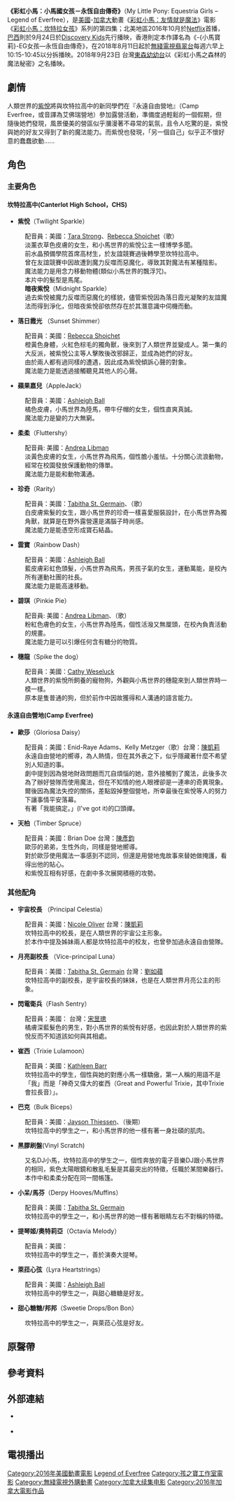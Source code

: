 {{disputed title}}
{{noteTA
|T=zh-cn:小马宝莉：魔法公主－永恒自由传奇;zh-tw:彩虹小馬之森林的魔法秘密;zh-hk:小馬寶莉：小馬國少女－永恆自由傳奇;
|G1=Show
|G2=Movie
|G3=MLP
}}
<!-- 標題註釋1：雖然內地節目單中只顯示了「小马宝莉：彩虹摇滚」，但為確保標題統一性，暫時加入央视少儿频道播放第一部時的译名「小马宝莉：魔法公主」-->
<!-- 標題註釋2：雖然YOYOTV翻譯為「魔法公主」，但孩之寶官方（https://www.hasbro.com/zh-hant-tw/brands/mylittlepony）仍翻譯為「小馬國女孩」，故仍採用小馬國女孩這一名稱-->
<!-- 標題註釋3：根據「https://zh.wikipedia.org/wiki/Wikipedia:格式手册/标点符号」，標題應使用全角「－」 -->
<!-- 標題註釋4：沒有任何一個電視臺/官方將電影標題中加入數字標號順序，故無需使用 -->
<!-- 標題註釋5：目前除netflix外並無官方對於「Legend of Everfree」的翻譯 -->
<!-- 註釋：內文的「彩虹小馬」、「小馬國女孩」這兩個關鍵詞都已經分別可以通過「https://zh.wikipedia.org/wiki/模块:CGroup/My_Little_Pony」轉向不同的地區詞，無需手動修改 -->
{{Infobox film
| name = 彩虹小馬：小馬國女孩－永恆自由傳奇
| original_name = ''{{lang|en|My Little Pony: Equestria Girls – Legend of Everfree}}''
| image = Legend of Everfree Region 1 DVD cover.png
| alt = 
| caption = 
| genre = 
| director = Ishi Rudell
| producer = Angela Beylea
| writer = Kristine Songco<br />Joanna Lewis
| based_on = 《[[彩虹小馬：友情就是魔法|彩虹小馬：友情就是魔法]]》電視影集<br>[[彩虹小馬|彩虹小馬]]玩具系列
| starring = {{plainlist|
* Tara Strong
* Rebecca Shoichet
* Ashleigh Ball
* Andrea Libman
* Tabitha St. Germain
* Cathy Weseluck
* Enid-Raye Adams
* Brian Doe
}}
| music = William Anderson
| editing = Shannon Archibald<br />Tom Harris
| production companies = {{plainlist|
* [[DHX_Media|DHX Media]]
* [[孩之寶工作室|孩之寶工作室]]}}
| distributor = [[Netflix|Netflix]] <small>(online streaming)</small><br />[[Shout!_Factory|Shout! Factory]] <small>(home media)</small>
| released = {{Film date|2016|9|24|Discovery Kids（巴西）}}<br>{{Film date|2016|10|01|Netflix（美國）}} 
| runtime = 73分鐘 <small>(DVD/Blu-ray)</small><ref name="EQG4DVD">{{cite web|url=https://www.shoutfactory.com/film/film-animation/my-little-pony-equestria-girls-legend-of-everfree|title=My Little Pony: Equestria Girls - Legend Of Everfree|work=Shout! Factory|accessdate=2016-08-24|archive-date=2017-03-31|archive-url=https://web.archive.org/web/20170331125625/https://www.shoutfactory.com/film/film-animation/my-little-pony-equestria-girls-legend-of-everfree}}</ref>
| country = {{plainlist|
* {{CAN}}
* {{USA}}
}}
| language = 英語
| preceded_by  = [[彩虹小馬：小马国女孩－友谊竞赛|友谊竞赛]]（2015）
}}
  
'''《彩虹小馬：小馬國女孩－永恆自由傳奇》'''（My Little Pony: Equestria Girls – Legend of Everfree），是[[美國|美國]]-[[加拿大|加拿大]]動畫《[[彩虹小馬：友情就是魔法|彩虹小馬：友情就是魔法]]》電影《[[彩虹小馬：小馬國女孩系列|彩虹小馬：坎特拉女孩]]》系列的第四集；北美地區2016年10月於[[Netflix|Netflix]]首播，[[巴西|巴西]]則於9月24日於[[Discovery_Kids|Discovery Kids]]先行播映，香港則定本作譯名為《-{小馬寶莉}-EG女孩—永恆自由傳奇》，在2018年8月11日起於[[無綫電視|無綫電視]][[翡翠台|翡翠台]]每週六早上10:15-10:45以分拆播映。2018年9月23日 台灣[[東森幼幼台|東森幼幼台]]以《彩虹小馬之森林的魔法秘密》之名播映。

==劇情==
人類世界的[[紫悅|紫悅]]將與坎特拉高中的新同學們在『永遠自由營地』（Camp Everfree，或音譯為艾佛瑞營地）參加露營活動，準備度過輕鬆的一個假期，但隨後她們發現，風景優美的營區似乎瀰漫著不尋常的氣氛，且令人吃驚的是，紫悅與她的好友又得到了新的魔法能力。而紫悅也發現，「另一個自己」似乎正不懷好意的蠢蠢欲動......

==角色==
===主要角色===
====坎特拉高中(Canterlot High School，CHS)====
*'''紫悅'''（Twilight Sparkle）
:配音員：美國：[[Tara_Strong|Tara Strong]]、[[Rebecca_Shoichet|Rebecca Shoichet]]（歌）
:淡薰衣草色皮膚的女生，和小馬世界的紫悅公主一樣博學多聞。
:前水晶預備學院首席高材生，於友誼競賽過後轉學至坎特拉高中。
:曾在友誼競賽中因故遭到魔力反噬而惡魔化，導致其對魔法有某種陰影。
:魔法能力是用念力移動物體(類似小馬世界的飄浮咒)。 
:本片中的髮型是馬尾。
:'''暗夜紫悅'''（Midnight Sparkle）
:過去紫悅被魔力反噬而惡魔化的樣貌，儘管紫悅因為落日霞光凝聚的友誼魔法而得到淨化，但暗夜紫悅卻依然存在於其潛意識中伺機而動。

*'''落日霞光''' （Sunset Shimmer）
:配音員：美國：[[Rebecca_Shoichet|Rebecca Shoichet]]
:橙黃色身體，火紅色棕毛的獨角獸，後來到了人類世界並變成人。第一集的大反派，被紫悅公主等人擊敗後改邪歸正，並成為她們的好友。
:由於兩人都有過同樣的遭遇，因此成為紫悅傾訴心聲的對象。
:魔法能力是能透過接觸聽見其他人的心聲。

*'''蘋果嘉兒'''（AppleJack）
:配音員：美國：[[Ashleigh_Ball|Ashleigh Ball]]
:橘色皮膚，小馬世界為陸馬，帶牛仔帽的女生，個性直爽真誠。
:魔法能力是變的力大無窮。

*'''柔柔'''（Fluttershy）
:配音員: 美國：[[Andrea_Libman|Andrea Libman]]
:淡黃色皮膚的女生，小馬世界為飛馬，個性膽小羞怯。十分關心流浪動物，經常在校園發放保護動物的傳單。
:魔法能力是能和動物溝通。

*'''珍奇'''（Rarity）
:配音員：美國：[[Tabitha_St._Germain|Tabitha St. Germain]]、{{tsl|en|Kazumi Evans|Kazumi Evans}}（歌）
:白皮膚紫髮的女生，跟小馬世界的珍奇一樣喜愛服裝設計，在小馬世界為獨角獸，就算是在野外露營還是滿腦子時尚感。
:魔法能力是能憑空形成寶石結晶。

*'''雲寶'''（Rainbow Dash）
:配音員：美國：[[Ashleigh_Ball|Ashleigh Ball]]
:藍皮膚彩虹色頭髮，小馬世界為飛馬，男孩子氣的女生，運動萬能，是校內所有運動社團的社長。
:魔法能力是能高速移動。

*'''碧琪'''（Pinkie Pie）
:配音員: 美國：[[Andrea_Libman|Andrea Libman]]、{{tsl|en|Shannon Chan-Kent|Shannon Chan-Kent}}（歌）
:粉紅色膚色的女生，小馬世界為陸馬，個性活潑又無厘頭，在校內負責活動的規畫。
:魔法能力是可以引爆任何含有糖分的物質。

*'''穗龍'''（Spike the dog）
:配音員：美國：[[Cathy_Weseluck|Cathy Weseluck]]
:人類世界的紫悅所飼養的寵物狗，外觀與小馬世界的穗龍來到人類世界時一模一樣。
:原本是隻普通的狗，但於前作中因故獲得和人溝通的語言能力。

====永遠自由營地(Camp Everfree)====
*'''歐莎'''（Gloriosa Daisy）
:配音員：美國：Enid-Raye Adams、Kelly Metzger（歌）台灣：[[陳凱莉|陳凱莉]]
:永遠自由營地的嚮導，為人熱情，但在其外表之下，似乎隱藏著什麼不希望別人知道的事。
:劇中提到因為營地財政問題而兀自煩惱的她，意外接觸到了魔法，此後多次為了辦好營隊而使用魔法，但在不知情的他人眼裡卻是一連串的奇異現象。爾後因為魔法失控的關係，差點毀掉整個營地，所幸最後在紫悅等人的努力下讓事情平安落幕。
:有著「我能搞定。」(I've got it)的口頭禪。

*'''天柏'''（Timber Spruce）
:配音員：美國：Brian Doe 台灣：[[陳彥鈞|陳彥鈞]]
:歐莎的弟弟，生性外向，同樣是營地嚮導。
:對於歐莎使用魔法一事感到不認同，但還是用營地鬼故事來替她做掩護，看得出他的貼心。
:和紫悅互相有好感，在劇中多次展開積極的攻勢。

===其他配角===
*'''宇宙校長''' （Principal Celestia）
:配音員：美國：[[Nicole_Oliver|Nicole Oliver]] 台灣：[[陳凱莉|陳凱莉]]
:坎特拉高中的校長，是在人類世界的宇宙公主形象。
:於本作中提及姊妹兩人都是坎特拉高中的校友，也曾參加過永遠自由營隊。

*'''月亮副校長''' （Vice-principal Luna）
:配音員：美國：[[Tabitha_St._Germain|Tabitha St. Germain]] 台灣：[[劉如蘋|劉如蘋]]
:坎特拉高中的副校長，是宇宙校長的妹妹，也是在人類世界月亮公主的形象。

*'''閃電衛兵'''（Flash Sentry）
:配音員：美國：{{tsl|en|Vincent Tong|Vincent Tong}} 台灣：[[宋昱璁|宋昱璁]]
:橘膚深藍髮色的男生，對小馬世界的紫悅有好感，也因此對於人類世界的紫悅反而不知道該如何與其相處。

*'''崔西'''（Trixie Lulamoon）
:配音員：美國：[[Kathleen_Barr|Kathleen Barr]]
:坎特拉高中的學生，個性與她的對應小馬一樣驕傲，第一人稱的用語不是「我」而是「神奇又偉大的崔西（Great and Powerful Trixie，其中Trixie會拉長音）」。

*'''巴克'''（Bulk Biceps）
:配音員：美國：[[Jayson_Thiessen|Jayson Thiessen]]、{{tsl|en|Michael Dobson|Michael Dobson}}（後期）
:坎特拉高中的學生之一，和小馬世界的他一樣有著一身壯碩的肌肉。

*'''黑膠刷盤'''(Vinyl Scratch)
:又名DJ小馬，坎特拉高中的學生之一，個性奔放的電子音樂DJ跟小馬世界的相同，紫色太陽眼鏡和散亂毛髮是其最突出的特徵，任職於某間樂器行。
:本作中和柔柔分配在同一間帳篷。

*'''小呆/馬芬'''（Derpy Hooves/Muffins）
:配音員：美國：[[Tabitha_St._Germain|Tabitha St. Germain]] 
:坎特拉高中的學生之一，和小馬世界的她一樣有著眼睛左右不對稱的特徵。

*'''提琴姬/奧特莉亞'''（Octavia Melody）
:配音員：美國：{{tsl|en|Kazumi Evans|Kazumi Evans}}
:坎特拉高中的學生之一，善於演奏大提琴。

*'''萊菈心弦'''（Lyra Heartstrings）
:配音員：美國：[[Ashleigh_Ball|Ashleigh Ball]]
:坎特拉高中的學生之一，與甜心糖糖是好友。

*'''甜心糖糖/邦邦'''（Sweetie Drops/Bon Bon）
:坎特拉高中的學生之一，與萊菈心弦是好友。

==原聲帶==
{{tracklist
| extra_column    = Performer(s)
| total_length    = 13:25
| title1          = Legend of Everfree (Main Title)
| writer1         = [[Daniel_Ingram|Daniel Ingram]]
| extra1          = Twilight Sparkle, Sunset Shimmer, Applejack, Fluttershy, Pinkie Pie, Rainbow Dash, Rarity and ensemble
| length1         = 2:13
| title2          = The Midnight in Me
| writer2         = Daniel Ingram
| extra2          = Twilight Sparkle
| length2         = 1:32
| title3          = Embrace the Magic
| writer3         = Joanna Lewis and Kristine Songco
| extra3          = Sunset Shimmer
| length3         = 2:30
| title4          = We Will Stand for Everfree
| writer4         = Daniel Ingram
| extra4          = Gloriosa Daisy
| length4         = 2:03
| title5          = Legend You Are Meant To Be
| writer5         = Daniel Ingram
| extra5          = Twilight Sparkle, Sunset Shimmer, Applejack, Fluttershy, Pinkie Pie, Rainbow Dash, and Rarity
| length5         = 2:32
| title6          = Hope Shines Eternal
| writer6         = Daniel Ingram
| extra6          = Twilight Sparkle, Sunset Shimmer, Applejack, Fluttershy, Pinkie Pie, Rainbow Dash, Rarity and ensemble
| length6         = 2:35}}

==參考資料==
{{reflist}}

==外部連結==
* {{Official website|http://equestriagirls.hasbro.com/en-us}} {{en}}
*{{IMDb title|tt5474644}}

== 電視播出 ==
{{電視節目的變遷
|電視台= {{flagicon|HK}} 香港 [[無綫電視翡翠台|無綫電視翡翠台]]
|播放檔次= 星期六 10:15-10:45 節目
|節目名稱= -{小馬寶莉}-EG女孩—永恆自由傳奇<br />分拆播映<br />（2018年8月11日－9月1日）
|上一節目= [[彩虹小馬_(2010年電視劇)|小馬寶莉]]<br />第1季
|下一節目= [[彩虹小馬_(2010年電視劇)|小馬寶莉]]<br />第8季
}}

{{電視節目的變遷
|電視台= {{flagicon|Taiwan}} 台灣 [[東森幼幼台|東森幼幼台]]
|播放檔次= 星期日 14:30－16:00 節目
|節目名稱=彩虹小馬之森林的魔法祕密<br/>（2018年9月23日）
|上一節目= [[粉紅豬小妹|粉紅豬小妹]] 黃金雨靴
|下一節目= [[TAYO|TAYO]]大電影-王牌出任務
|2電視台= {{flagicon|Taiwan}} 台灣 [[東森幼幼台|東森幼幼台]]
|2播放檔次= 星期日 23:00－00:30 節目
|2節目名稱=彩虹小馬之森林的魔法祕密<br/>（2018年9月23日）
|2上一節目= [[粉紅豬小妹|粉紅豬小妹]]第6季
|2下一節目= [[TAYO|TAYO]]大電影-王牌出任務
}}

{{My Little Pony: Friendship Is Magic}}<!-- Most dedicated template should be first. -->
{{My Little Pony}}
{{孩之寶工作室}}

{{DEFAULTSORT:My Little Pony: Equestria Girls – Legend of Everfree}}

[[Category:2016年美國動畫電影|Category:2016年美國動畫電影]]
[[Category:Equestria_Girls系列|Legend of Everfree]]
[[Category:孩之寶工作室電影|Category:孩之寶工作室電影]]
[[Category:無綫電視外購動畫|Category:無綫電視外購動畫]]
[[Category:加拿大续集电影|Category:加拿大续集电影]]
[[Category:2016年加拿大電影作品|Category:2016年加拿大電影作品]]